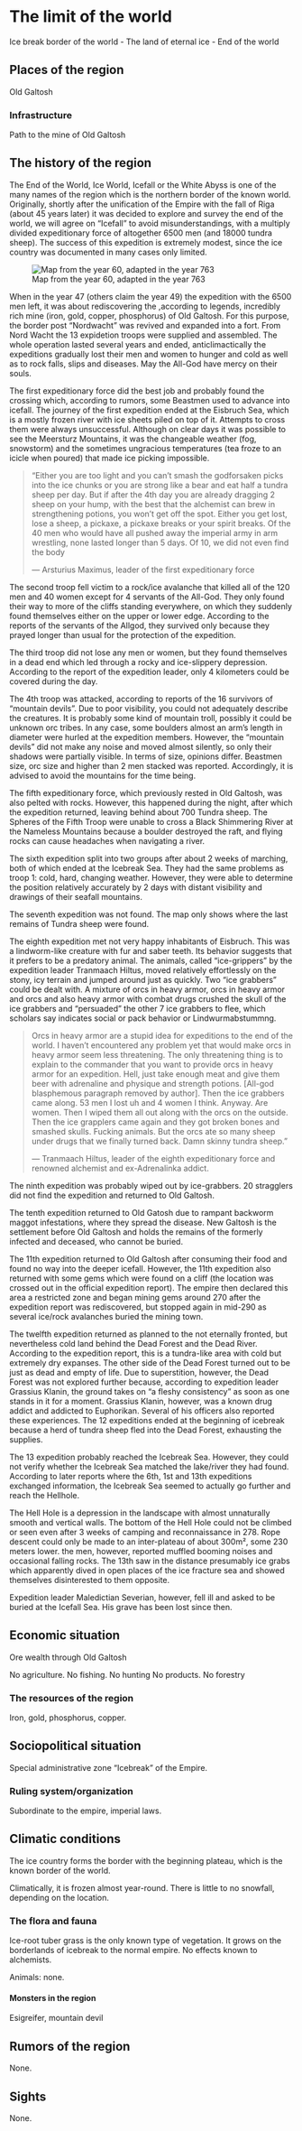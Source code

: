 
# The limit of the world

Ice break border of the world - The land of eternal ice - End of the world

## Places of the region

Old Galtosh


### Infrastructure

Path to the mine of Old Galtosh

## The history of the region

The End of the World, Ice World, Icefall or the White Abyss is one of the many names of the region which is the northern border of the known world.
Originally, shortly after the unification of the Empire with the fall of Riga (about 45 years later) it was decided to explore and survey the end of the world, we will agree on "Icefall" to avoid misunderstandings, with a multiply divided expeditionary force of altogether 6500 men (and 18000 tundra sheep).
The success of this expedition is extremely modest, since the ice country was documented in many cases only limited.

![Map from the year 60, adapted in the year 763](Pictures\\Maps\EisbruchmitE.jpg)

When in the year 47 (others claim the year 49) the expedition with the 6500 men left, it was about rediscovering the ,according to legends, incredibly rich mine (iron, gold, copper, phosphorus) of Old Galtosh. For this purpose, the border post "Nordwacht" was revived and expanded into a fort. From Nord Wacht the 13 expidetion troops were supplied and assembled. The whole operation lasted several years and ended, anticlimactically the expeditions gradually lost their men and women to hunger and cold as well as to rock falls, slips and diseases. May the All-God have mercy on their souls.

The first expeditionary force did the best job and probably found the crossing which, according to rumors, some Beastmen used to advance into icefall. The journey of the first expedition ended at the Eisbruch Sea, which is a mostly frozen river with ice sheets piled on top of it. Attempts to cross them were always unsuccessful.  Although on clear days it was possible to see the Meersturz Mountains, it was the changeable weather (fog, snowstorm) and the sometimes ungracious temperatures (tea froze to an icicle when poured) that made ice picking impossible.

> "Either you are too light and you can't smash the godforsaken picks into the ice chunks or you are strong like a bear and eat half a tundra sheep per day. But if after the 4th day you are already dragging 2 sheep on your hump, with the best that the alchemist can brew in strengthening potions, you won't get off the spot. Either you get lost, lose a sheep, a pickaxe, a pickaxe breaks or your spirit breaks. Of the 40 men who would have all pushed away the imperial army in arm wrestling, none lasted longer than 5 days. Of 10, we did not even find the body
>
> --- Arsturius Maximus, leader of the first expeditionary force

The second troop fell victim to a rock/ice avalanche that killed all of the 120 men and 40 women except for 4 servants of the All-God. They only found their way to more of the cliffs standing everywhere, on which they suddenly found themselves either on the upper or lower edge.  According to the reports of the servants of the Allgod, they survived only because they prayed longer than usual for the protection of the expedition.

The third troop did not lose any men or women, but they found themselves in a dead end which led through a rocky and ice-slippery depression. According to the report of the expedition leader, only 4 kilometers could be covered during the day.

The 4th troop was attacked, according to reports of the 16 survivors of "mountain devils". Due to poor visibility, you could not adequately describe the creatures. It is probably some kind of mountain troll, possibly it could be unknown orc tribes. In any case, some boulders almost an arm's length in diameter were hurled at the expedition members. However, the "mountain devils" did not make any noise and moved almost silently, so only their shadows were partially visible. In terms of size, opinions differ. Beastmen size, orc size and higher than 2 men stacked was reported.
Accordingly, it is advised to avoid the mountains for the time being.

The fifth expeditionary force, which previously rested in Old Galtosh, was also pelted with rocks. However, this happened during the night, after which the expedition returned, leaving behind about 700 Tundra sheep. The Spheres of the Fifth Troop were unable to cross a Black Shimmering River at the Nameless Mountains because a boulder destroyed the raft, and flying rocks can cause headaches when navigating a river.

The sixth expedition split into two groups after about 2 weeks of marching, both of which ended at the Icebreak Sea. They had the same problems as troop 1: cold, hard, changing weather. However, they were able to determine the position relatively accurately by 2 days with distant visibility and drawings of their seafall mountains.

The seventh expedition was not found. The map only shows where the last remains of Tundra sheep were found.

The eighth expedition met not very happy inhabitants of Eisbruch. This was a lindworm-like creature with fur and saber teeth. Its behavior suggests that it prefers to be a predatory animal.  The animals, called "ice-grippers" by the expedition leader Tranmaach Hiltus, moved relatively effortlessly on the stony, icy terrain and jumped around just as quickly.  Two "ice grabbers" could be dealt with. A mixture of orcs in heavy armor, orcs in heavy armor and orcs and also heavy armor with combat drugs crushed the skull of the ice grabbers and "persuaded" the other 7 ice grabbers to flee, which scholars say indicates social or pack behavior or Lindwurmabstummng.

> Orcs in heavy armor are a stupid idea for expeditions to the end of the world. I haven't encountered any problem yet that would make orcs in heavy armor seem less threatening. The only threatening thing is to explain to the commander that you want to provide orcs in heavy armor for an expedition. Hell, just take enough meat and give them beer with adrenaline and physique and strength potions. [All-god blasphemous paragraph removed by author]. Then the ice grabbers came along. 53 men I lost uh and 4 women I think. Anyway. Are women. Then I wiped them all out along with the orcs on the outside. Then the ice grapplers came again and they got broken bones and smashed skulls. Fucking animals. But the orcs ate so many sheep under drugs that we finally turned back. Damn skinny tundra sheep."
>
> --- Tranmaach Hiltus, leader of the eighth expeditionary force and renowned alchemist and ex-Adrenalinka addict.

The ninth expedition was probably wiped out by ice-grabbers. 20 stragglers did not find the expedition and returned to Old Galtosh.

The tenth expedition returned to Old Gatosh due to rampant backworm maggot infestations, where they spread the disease. New Galtosh is the settlement before Old Galtosh and holds the remains of the formerly infected and deceased, who cannot be buried.

The 11th expedition returned to Old Galtosh after consuming their food and found no way into the deeper icefall. However, the 11th expedition also returned with some gems which were found on a cliff (the location was crossed out in the official expedition report). The empire then declared this area a restricted zone and began mining gems around 270 after the expedition report was rediscovered, but stopped again in mid-290 as several ice/rock avalanches buried the mining town.

The twelfth expedition returned as planned to the not eternally fronted, but nevertheless cold land behind the Dead Forest and the Dead River. According to the expedition report, this is a tundra-like area with cold but extremely dry expanses. The other side of the Dead Forest turned out to be just as dead and empty of life. Due to superstition, however, the Dead Forest was not explored further because, according to expedition leader Grassius Klanin, the ground takes on "a fleshy consistency" as soon as one stands in it for a moment.
Grassius Klanin, however, was a known drug addict and addicted to Euphorikan. Several of his officers also reported these experiences.
The 12 expeditions ended at the beginning of icebreak because a herd of tundra sheep fled into the Dead Forest, exhausting the supplies.

The 13 expedition probably reached the Icebreak Sea. However, they could not verify whether the Icebreak Sea matched the lake/river they had found.  According to later reports where the 6th, 1st and 13th expeditions exchanged information, the Icebreak Sea seemed to actually go further and reach the Hellhole.

The Hell Hole is a depression in the landscape with almost unnaturally smooth and vertical walls. The bottom of the Hell Hole could not be climbed or seen even after 3 weeks of camping and reconnaissance in 278. Rope descent could only be made to an inter-plateau of about 300m², some 230 meters lower. the men, however, reported muffled booming noises and occasional falling rocks.
The 13th saw in the distance presumably ice grabs which apparently dived in open places of the ice fracture sea and showed themselves disinterested to them opposite.

Expedition leader Maledictian Severian, however, fell ill and asked to be buried at the Icefall Sea. His grave has been lost since then.


## Economic situation

Ore wealth through Old Galtosh

No agriculture.
No fishing.
No hunting
No products.
No forestry

### The resources of the region

Iron, gold, phosphorus, copper.

## Sociopolitical situation

Special administrative zone "Icebreak" of the Empire.

### Ruling system/organization

Subordinate to the empire, imperial laws.

## Climatic conditions

The ice country forms the border with the beginning plateau, which is the known border of the world.

Climatically, it is frozen almost year-round. There is little to no snowfall, depending on the location.


### The flora and fauna

Ice-root tuber grass is the only known type of vegetation. It grows on the borderlands of icebreak to the normal empire. No effects known to alchemists.

Animals: none.

#### Monsters in the region

Esigreifer, mountain devil

## Rumors of the region

None.

## Sights

None.
